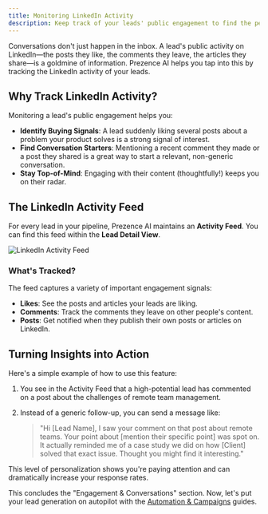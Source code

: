 ```yaml
---
title: Monitoring LinkedIn Activity
description: Keep track of your leads' public engagement to find the perfect time to reach out.
---
```


Conversations don't just happen in the inbox. A lead's public activity on LinkedIn—the posts they like, the comments they leave, the articles they share—is a goldmine of information. Prezence AI helps you tap into this by tracking the LinkedIn activity of your leads.

## Why Track LinkedIn Activity?

Monitoring a lead's public engagement helps you:

-   **Identify Buying Signals**: A lead suddenly liking several posts about a problem your product solves is a strong signal of interest.
-   **Find Conversation Starters**: Mentioning a recent comment they made or a post they shared is a great way to start a relevant, non-generic conversation.
-   **Stay Top-of-Mind**: Engaging with their content (thoughtfully!) keeps you on their radar.

## The LinkedIn Activity Feed

For every lead in your pipeline, Prezence AI maintains an **Activity Feed**. You can find this feed within the **Lead Detail View**.

<img src="/path/to/activity-feed.png" alt="LinkedIn Activity Feed" />

### What's Tracked?

The feed captures a variety of important engagement signals:

-   **Likes**: See the posts and articles your leads are liking.
-   **Comments**: Track the comments they leave on other people's content.
-   **Posts**: Get notified when they publish their own posts or articles on LinkedIn.

## Turning Insights into Action

Here's a simple example of how to use this feature:

1.  You see in the Activity Feed that a high-potential lead has commented on a post about the challenges of remote team management.
2.  Instead of a generic follow-up, you can send a message like:

    > "Hi [Lead Name], I saw your comment on that post about remote teams. Your point about [mention their specific point] was spot on. It actually reminded me of a case study we did on how [Client] solved that exact issue. Thought you might find it interesting."

This level of personalization shows you're paying attention and can dramatically increase your response rates.

This concludes the "Engagement & Conversations" section. Now, let's put your lead generation on autopilot with the [Automation & Campaigns](/user-guides/automation-campaigns/lead-magnets) guides.

